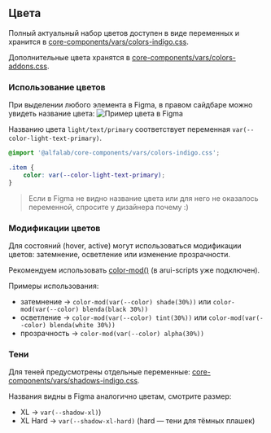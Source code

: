 
<Meta title='Гайдлайны|Цвета' />

## Цвета

Полный актуальный набор цветов доступен в виде переменных и хранится в [core-components/vars/colors-indigo.css](https://github.com/alfa-laboratory/core-components/blob/master/packages/vars/src/colors-indigo.css).

Дополнительные цвета хранятся в [core-components/vars/colors-addons.css](https://github.com/alfa-laboratory/core-components/blob/master/packages/vars/src/colors-addons.css).

### Использование цветов

При выделении любого элемента в Figma, в правом сайдбаре можно увидеть название цвета:
<img src='./images/colors_figma-element.png' width={319} alt='Пример цвета в Figma' />

Названию цвета `light/text/primary` соответствует переменная `var(--color-light-text-primary)`.

```css
@import '@alfalab/core-components/vars/colors-indigo.css';

.item {
    color: var(--color-light-text-primary);
}
```

> Если в Figma не видно название цвета или для него не оказалось переменной, спросите у дизайнера почему :)

### Модификации цветов

Для состояний (hover, active) могут использоваться модификации цветов: затемнение, осветление или изменение прозрачности.

Рекомендуем использовать [color-mod()](https://github.com/jonathantneal/postcss-color-mod-function) (в arui-scripts уже подключен).

Примеры использования:

- затемнение → `color-mod(var(--color) shade(30%))` или `color-mod(var(--color) blenda(black 30%))`
- осветление → `color-mod(var(--color) tint(30%))` или `color-mod(var(--color) blenda(white 30%))`
- прозрачность → `color-mod(var(--color) alpha(30%))`

### Тени

Для теней предусмотрены отдельные переменные: [core-components/vars/shadows-indigo.css](https://github.com/alfa-laboratory/core-components/blob/master/packages/vars/src/shadows-indigo.css).

Названия видны в Figma аналогично цветам, смотрите размер:

- XL → `var(--shadow-xl)`)
- XL Hard → `var(--shadow-xl-hard)` (hard — тени для тёмных плашек)
